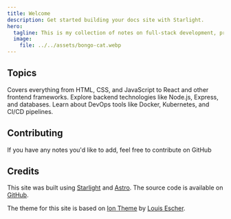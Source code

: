 ```yaml
---
title: Welcome
description: Get started building your docs site with Starlight.
hero:
  tagline: This is my collection of notes on full-stack development, programming, and tech in general.
  image:
    file: ../../assets/bongo-cat.webp
---
```



## Topics

<CardGrid stagger>
	<Card title="Frontend" icon="frontend">
		Covers everything from HTML, CSS, and JavaScript to React and other frontend frameworks.
	</Card>
	<Card title="Backend" icon="backend">
		Explore backend technologies like Node.js, Express, and databases.
	</Card>
	<Card title="Devops" icon="devops">
		Learn about DevOps tools like Docker, Kubernetes, and CI/CD pipelines.
	</Card>
</CardGrid>

## Contributing

If you have any notes you'd like to add, feel free to contribute on GitHub

<LinkCard
	title="pranshuj73/notes"
	description="Add to this collection of notes by making a PR on GitHub"
	href="https://github.com/pranshuj73/notes"
/>

## Credits

This site was built using [Starlight](https://starlight.astro.build/) and [Astro](https://astro.build/). The source code is available on [GitHub](https://github.com/pranshuj73/notes).

The theme for this site is based on [Ion Theme](https://louisescher.github.io/starlight-ion-theme/) by [Louis Escher](https://louisescher.dev/).

